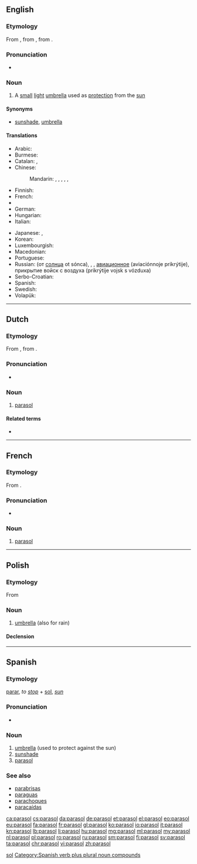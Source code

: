 {{also|Parasol}}
==English==

===Etymology===
From {{etyl|fr|en}} {{term|parasol|lang=fr}}, from {{etyl|it|en}} {{term|parasole|lang=it}}, from  {{prefix|para|t1=to shield|sole|t2=sun|lang=it|nocat=1}}.

===Pronunciation===
* {{audio|En-us-parasol.ogg|Audio (US)}}

===Noun===
{{en-noun}}

# A [[small]] [[light]] [[umbrella]] used as [[protection]] from the [[sun]]

====Synonyms====
* {{sense|small light umbrella}} [[sunshade]], [[umbrella]]

====Translations====
{{trans-top|umbrella used as protection from the sun}}
* Arabic: {{t|ar|شمسية|f|tr=šamsíyya}}
* Burmese: {{t+|my|ထီး|tr=hti:|sc=Mymr}}
* Catalan: {{t|ca|para-sol|m}}, {{t|ca|ombrel·la|f}}
* Chinese:
*: Mandarin: {{t|cmn|遮陽傘|sc=Hani}}, {{t+|cmn|遮阳伞|tr=zhēyángsǎn|sc=Hani}}, {{t|cmn|太陽傘|sc=Hani}}, {{t|cmn|太阳伞|tr=tàiyángsǎn|sc=Hani}}, {{t+|cmn|陽傘|sc=Hani}}, {{t+|cmn|阳伞|tr=yángsǎn|sc=Hani}}
* Finnish: {{t|fi|auringonvarjo}}
* French: {{t+|fr|ombrelle|f}}
* {{trreq|ka}}
* German: {{t+|de|Sonnenschirm|m}}
* Hungarian: {{t+|hu|napernyő}}
* Italian: {{t+|it|parasole|m}}
{{trans-mid}}
* Japanese: {{t|ja|日傘|tr=[[ひがさ]], higasa|sc=Jpan}}, {{t|ja|パラソル|tr=parasoru|sc=Jpan}}
* Korean: {{t+|ko|파라솔|tr=parasol|sc=Kore}}
* Luxembourgish: {{t+|lb|Sonneprabbeli|m}}
* Macedonian: {{t|mk|сонцобран|m|tr=sóncobran}}
* Portuguese: {{t|pt|sombrinha|f}}
* Russian: {{t+|ru|зонтик|m|tr=zóntik}} (от [[солнца]] ot sónca), <!--(obsolete)-->{{t+|ru|тент|m|tr=tɛnt}}, <!--(''[[aviation]]'')-->{{t|ru|парасоль|tr=parasól’}}, <!--(military)-->[[авиационное]] {{t+|ru|прикрытие|n}} (aviaciónnoje prikrýtije), прикрытие войск с воздуха (prikrýtije vojsk s vózduxa)
* Serbo-Croatian: {{t|sh|sȕncobrān|m}}
* Spanish: {{t|es|parasol}}
* Swedish: {{t+|sv|parasoll|c}}
* Volapük: {{t+|vo|solajelöm}}
{{trans-bottom}}

----

==Dutch==

===Etymology===
From {{etyl|fr|nl}} {{term|parasol|lang=fr}}, from {{etyl|it|nl}} {{term|parasole|lang=it}}.

===Pronunciation===
* {{audio|Nl-parasol.ogg|Audio}}

===Noun===
{{nl-noun|m|-s|pl2=parasollen|parasolletje}}

# [[#English|parasol]]

====Related terms====
* {{l|nl|paraplu}}

----

==French==

===Etymology===
From {{etyl|it|fr}} {{term|parasole|lang=it}}.

===Pronunciation===
* {{IPA|/pa.ʁa.sɔl/|lang=fr}}

===Noun===
{{fr-noun|m}}

# [[#English|parasol]]

[[Category:French words prefixed with para-|sol]]

----

==Polish==

===Etymology===
From {{etyl|it|pl}} {{term|parasole|lang=it}}

===Noun===
{{pl-noun|m}}

# [[umbrella]] (also for rain)

====Declension====
{{pl-decl-noun
|parasol|parasole
|parasola|parasoli
|parasolowi|parasolom
|parasol|parasole
|parasolem|parasolami
|parasolu|parasolach
|parasolu|parasole
}}

----

==Spanish==

===Etymology===
[[parar]], ''to [[stop]]'' + [[sol]], ''[[sun]]''

===Pronunciation===
* {{rhymes|ol|lang=es}}

===Noun===
{{es-noun|m|es}}

# [[umbrella]] (used to protect against the sun)
# [[sunshade]]
# [[#English|parasol]]

===See also===
* [[parabrisas]]
* [[paraguas]]
* [[parachoques]]
* [[paracaídas]]

<!-- this one is verb + singular noun -->

[[Category:Spanish verb plus plural noun compounds]]

[[ca:parasol]]
[[cs:parasol]]
[[da:parasol]]
[[de:parasol]]
[[et:parasol]]
[[el:parasol]]
[[eo:parasol]]
[[eu:parasol]]
[[fa:parasol]]
[[fr:parasol]]
[[gl:parasol]]
[[ko:parasol]]
[[io:parasol]]
[[it:parasol]]
[[kn:parasol]]
[[lb:parasol]]
[[li:parasol]]
[[hu:parasol]]
[[mg:parasol]]
[[ml:parasol]]
[[my:parasol]]
[[nl:parasol]]
[[pl:parasol]]
[[ro:parasol]]
[[ru:parasol]]
[[sm:parasol]]
[[fi:parasol]]
[[sv:parasol]]
[[ta:parasol]]
[[chr:parasol]]
[[vi:parasol]]
[[zh:parasol]]